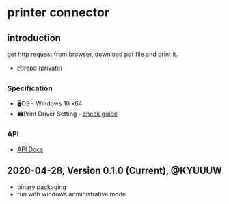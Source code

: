 # printer connector

## introduction
get http request from browser, download pdf file and print it.
- 📦[repo (private)](https://github.com/boba-print/printer-connector)

### Specification
* 🖥OS - Windows 10 x64
* 🖨Print Driver Setting - [check guide](https://www.notion.so/Kiosk-Installation-Guide-b570862ccbb04573b547ebae83db260f)

### API
* [API Docs](https://github.com/boba-print/printer-connector)

## 2020-04-28, Version 0.1.0 (Current), @KYUUUW
* binary packaging
* run with windows administrative mode
